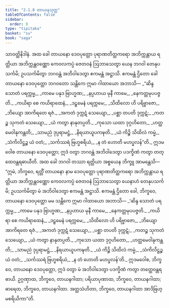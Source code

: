 ```yaml
---
title: "2.1.8 တာယနသုတ္တ"
tableOfContents: false
sidebar:
  order: 9
type: "tipitaka"
basket: "su"
book: "saga"
---
```



<DynamicBreadcrumb />

<Division number="89" book="saga">

<Paragraph number="398" book="saga">
သာဝတ္ထိနိဒါနံ. အထ ခေါ တာယနော ဒေဝပုတ္တော ပုရာဏတိတ္ထကရော အဘိက္ကန္တာယ ရတ္တိယာ အဘိက္ကန္တဝဏ္ဏော ကေဝလကပ္ပံ ဇေတဝနံ ဩဘာသေတွာ ယေန ဘဂဝါ တေနုပသင်္ကမိ; ဥပသင်္ကမိတွာ ဘဂဝန္တံ အဘိဝါဒေတွာ ဧကမန္တံ အဋ္ဌာသိ. ဧကမန္တံ ဌိတော ခေါ တာယနော ဒေဝပုတ္တော ဘဂဝတော သန္တိကေ ဣမာ ဂါထာယော အဘာသိ—
</Paragraph>

<Paragraph number="399" type="verses" book="saga">
_“ဆိန္ဒ သောတံ ပရက္ကမ္မ,_  
_ကာမေ ပနုဒ ဗြာဟ္မဏ;_  
_နပ္ပဟာယ မုနီ ကာမေ,_  
_နေကတ္တမုပပဇ္ဇတိ._  

</Paragraph>

<Paragraph number="400" type="verses" book="saga">
_ကယိရာ စေ ကယိရာထေနံ,_  
_ဒဠှမေနံ ပရက္ကမေ;_  
_သိထိလော ဟိ ပရိဗ္ဗာဇော,_  
_ဘိယျော အာကိရတေ ရဇံ._  

</Paragraph>

<Paragraph number="401" type="verses" book="saga">
_အကတံ ဒုက္ကဋံ သေယျော,_  
_ပစ္ဆာ တပတိ ဒုက္ကဋံ;_  
_ကတဉ္စ သုကတံ သေယျော,_  
_ယံ ကတွာ နာနုတပ္ပတိ._  

</Paragraph>

<Paragraph number="402" type="verses" book="saga">
_ကုသော ယထာ ဒုဂ္ဂဟိတော,_  
_ဟတ္ထမေဝါနုကန္တတိ;_  
_သာမညံ ဒုပ္ပရာမဋ္ဌံ,_  
_နိရယာယူပကဍ္ဎတိ._  

</Paragraph>

<Paragraph number="403" type="verses" book="saga">
_ယံ ကိဉ္စိ သိထိလံ ကမ္မံ,_  
_သံကိလိဋ္ဌဉ္စ ယံ ဝတံ;_  
_သင်္ကဿရံ ဗြဟ္မစရိယံ,_  
_န တံ ဟောတိ မဟပ္ဖလန်”တိ._  

</Paragraph>

<Paragraph number="404" book="saga">
ဣဒမဝေါစ တာယနော ဒေဝပုတ္တော; ဣဒံ ဝတွာ ဘဂဝန္တံ အဘိဝါဒေတွာ ပဒက္ခိဏံ ကတွာ တတ္ထေဝန္တရဓာယီတိ.
</Paragraph>

<Paragraph number="405" book="saga">
အထ ခေါ ဘဂဝါ တဿာ ရတ္တိယာ အစ္စယေန ဘိက္ခူ အာမန္တေသိ—  “ဣမံ, ဘိက္ခဝေ, ရတ္တိံ တာယနော နာမ ဒေဝပုတ္တော ပုရာဏတိတ္ထကရော အဘိက္ကန္တာယ ရတ္တိယာ အဘိက္ကန္တဝဏ္ဏော ကေဝလကပ္ပံ ဇေတဝနံ ဩဘာသေတွာ ယေနာဟံ တေနုပသင်္ကမိ; ဥပသင်္ကမိတွာ မံ အဘိဝါဒေတွာ ဧကမန္တံ အဋ္ဌာသိ. ဧကမန္တံ ဌိတော ခေါ, ဘိက္ခဝေ, တာယနော ဒေဝပုတ္တော မမ သန္တိကေ ဣမာ ဂါထာယော အဘာသိ—
</Paragraph>

<Paragraph number="406" type="verses" book="saga">
_‘ဆိန္ဒ သောတံ ပရက္ကမ္မ,_  
_ကာမေ ပနုဒ ဗြာဟ္မဏ;_  
_နပ္ပဟာယ မုနီ ကာမေ,_  
_နေကတ္တမုပပဇ္ဇတိ._  

</Paragraph>

<Paragraph number="407" type="verses" book="saga">
_ကယိရာ စေ ကယိရာထေနံ,_  
_ဒဠှမေနံ ပရက္ကမေ;_  
_သိထိလော ဟိ ပရိဗ္ဗာဇော,_  
_ဘိယျော အာကိရတေ ရဇံ._  

</Paragraph>

<Paragraph number="408" type="verses" book="saga">
_အကတံ ဒုက္ကဋံ သေယျော,_  
_ပစ္ဆာ တပတိ ဒုက္ကဋံ;_  
_ကတဉ္စ သုကတံ သေယျော,_  
_ယံ ကတွာ နာနုတပ္ပတိ._  

</Paragraph>

<Paragraph number="409" type="verses" book="saga">
_ကုသော ယထာ ဒုဂ္ဂဟိတော,_  
_ဟတ္ထမေဝါနုကန္တတိ;_  
_သာမညံ ဒုပ္ပရာမဋ္ဌံ,_  
_နိရယာယူပကဍ္ဎတိ._  

</Paragraph>

<Paragraph number="410" type="verses" book="saga">
_ယံ ကိဉ္စိ သိထိလံ ကမ္မံ,_  
_သံကိလိဋ္ဌဉ္စ ယံ ဝတံ;_  
_သင်္ကဿရံ ဗြဟ္မစရိယံ,_  
_န တံ ဟောတိ မဟပ္ဖလန်’တိ._  

</Paragraph>

<Paragraph number="411" book="saga">
ဣဒမဝေါစ, ဘိက္ခဝေ, တာယနော ဒေဝပုတ္တော, ဣဒံ ဝတွာ မံ အဘိဝါဒေတွာ ပဒက္ခိဏံ ကတွာ တတ္ထေဝန္တရဓာယိ. ဥဂ္ဂဏှာထ, ဘိက္ခဝေ, တာယနဂါထာ; ပရိယာပုဏာထ, ဘိက္ခဝေ, တာယနဂါထာ; ဓာရေထ, ဘိက္ခဝေ, တာယနဂါထာ. အတ္ထသံဟိတာ, ဘိက္ခဝေ, တာယနဂါထာ အာဒိဗြဟ္မစရိယိကာ”တိ.
</Paragraph>
</Division>